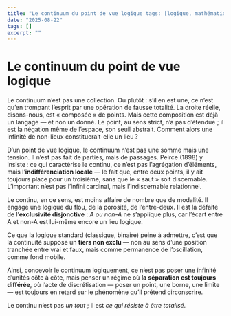 ```yaml
---
title: "Le continuum du point de vue logique tags: [logique, mathématiques, philosophie, Peirce, infini, continuité]"
date: "2025-08-22"
tags: []
excerpt: ""
---
```


# Le continuum du point de vue logique

Le continuum n’est pas une collection. Ou plutôt : s’il en est une, ce n’est qu’en trompant l’esprit par une opération de fausse totalité. La droite réelle, disons-nous, est « composée » de points. Mais cette composition est déjà un langage — et non un donné. Le point, au sens strict, n’a pas d’étendue ; il est la négation même de l’espace, son seuil abstrait. Comment alors une infinité de non-lieux constituerait-elle un lieu ?

D’un point de vue logique, le continuum n’est pas une somme mais une tension. Il n’est pas fait de parties, mais de passages. Peirce (1898) y insiste : ce qui caractérise le continu, ce n’est pas l’agrégation d’éléments, mais l’**indifférenciation locale** — le fait que, entre deux points, il y ait toujours place pour un troisième, sans que le « saut » soit discernable. L’important n’est pas l’infini cardinal, mais l’indiscernable relationnel.

Le continu, en ce sens, est moins affaire de nombre que de modalité. Il engage une logique du flou, de la porosité, de l’entre-deux. Il est la défaite de l’**exclusivité disjonctive** : *A ou non-A* ne s’applique plus, car l’écart entre A et non-A est lui-même encore un lieu logique.

Ce que la logique standard (classique, binaire) peine à admettre, c’est que la continuité suppose un **tiers non exclu** — non au sens d’une position tranchée entre vrai et faux, mais comme permanence de l’oscillation, comme fond mobile.

Ainsi, concevoir le continuum logiquement, ce n’est pas poser une infinité d’unités côte à côte, mais penser un régime où **la séparation est toujours différée**, où l’acte de discrétisation — poser un point, une borne, une limite — est toujours en retard sur le phénomène qu’il prétend circonscrire.

Le continu n’est pas *un tout* ; il est *ce qui résiste à être totalisé*.